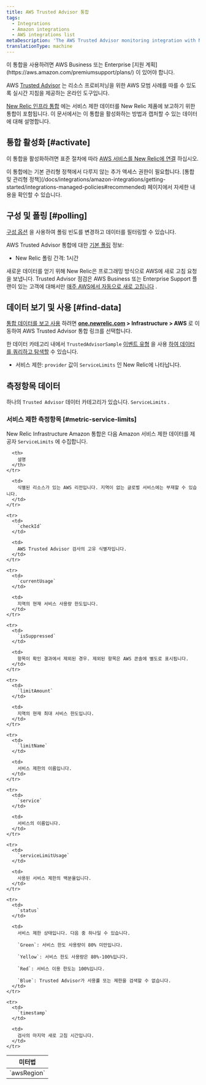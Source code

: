 ```yaml
---
title: AWS Trusted Advisor 통합
tags:
  - Integrations
  - Amazon integrations
  - AWS integrations list
metaDescription: 'The AWS Trusted Advisor monitoring integration with New Relic: what data it reports, and how to enable it.'
translationType: machine
---
```


<Callout variant="tip">
  이 통합을 사용하려면 AWS Business 또는 Enterprise [지원 계획](https://aws.amazon.com/premiumsupport/plans/) 이 있어야 합니다.
</Callout>

AWS [Trusted Advisor](https://aws.amazon.com/premiumsupport/technology/trusted-advisor/) 는 리소스 프로비저닝을 위한 AWS 모범 사례를 따를 수 있도록 실시간 지침을 제공하는 온라인 도구입니다.

[New Relic 인프라 통합](/docs/infrastructure/integrations-getting-started/getting-started/introduction-infrastructure-integrations) 에는 서비스 제한 데이터를 New Relic 제품에 보고하기 위한 통합이 포함됩니다. 이 문서에서는 이 통합을 활성화하는 방법과 캡처할 수 있는 데이터에 대해 설명합니다.

## 통합 활성화 [#activate]

이 통합을 활성화하려면 표준 절차에 따라 [AWS 서비스를 New Relic에 연결](/docs/infrastructure/infrastructure-integrations/getting-started/connect-aws-integrations-infrastructure) 하십시오.

<Callout variant="important">
  이 통합에는 기본 관리형 정책에서 다루지 않는 추가 액세스 권한이 필요합니다. [통합 및 관리형 정책](/docs/integrations/amazon-integrations/getting-started/integrations-managed-policies#recommended) 페이지에서 자세한 내용을 확인할 수 있습니다.
</Callout>

## 구성 및 폴링 [#polling]

[구성 옵션](/docs/integrations/new-relic-integrations/getting-started/configure-polling-frequency-data-collection-cloud-integrations) 을 사용하여 폴링 빈도를 변경하고 데이터를 필터링할 수 있습니다.

AWS Trusted Advisor 통합에 대한 [기본 폴링](/docs/infrastructure/amazon-integrations/aws-integrations-list/aws-polling-intervals-infrastructure-integrations) 정보:

* New Relic 폴링 간격: 1시간

새로운 데이터를 얻기 위해 New Relic은 프로그래밍 방식으로 AWS에 새로 고침 요청을 보냅니다. Trusted Advisor 점검은 AWS Business 또는 Enterprise Support 플랜이 있는 고객에 대해서만 [매주 AWS에서 자동으로 새로 고칩니다](https://aws.amazon.com/premiumsupport/faqs/#TArefresh) .

## 데이터 보기 및 사용 [#find-data]

[통합 데이터를 보고 사용](/docs/infrastructure/integrations/find-use-infrastructure-integration-data) 하려면 **[one.newrelic.com](https://one.newrelic.com) > Infrastructure > AWS** 로 이동하여 AWS Trusted Advisor 통합 링크를 선택합니다.

한 데이터 카테고리 내에서 `TrustedAdvisorSample` [이벤트 유형](/docs/data-apis/understand-data/new-relic-data-types/#event-data) 을 사용 [하여 데이터를 쿼리하고 탐색할](/docs/using-new-relic/data/understand-data/query-new-relic-data) 수 있습니다.

* 서비스 제한: `provider` 값이 `ServiceLimits` 인 New Relic에 나타납니다.

## 측정항목 데이터

하나의 `Trusted Advisor` 데이터 카테고리가 있습니다. `ServiceLimits` .

### 서비스 제한 측정항목 [#metric-service-limits]

New Relic Infrastructure Amazon 통합은 다음 Amazon 서비스 제한 데이터를 제공자 `ServiceLimits` 에 수집합니다.

<table>
  <thead>
    <tr>
      <th style={{ width: "275px" }}>
        미터법
      </th>

      <th>
        설명
      </th>
    </tr>
  </thead>

  <tbody>
    <tr>
      <td>
        `awsRegion`
      </td>

      <td>
        식별된 리소스가 있는 AWS 리전입니다. 지역이 없는 글로벌 서비스에는 부재할 수 있습니다.
      </td>
    </tr>

    <tr>
      <td>
        `checkId`
      </td>

      <td>
        AWS Trusted Advisor 검사의 고유 식별자입니다.
      </td>
    </tr>

    <tr>
      <td>
        `currentUsage`
      </td>

      <td>
        지역의 현재 서비스 사용량 한도입니다.
      </td>
    </tr>

    <tr>
      <td>
        `isSuppressed`
      </td>

      <td>
        항목이 확인 결과에서 제외된 경우. 제외된 항목은 AWS 콘솔에 별도로 표시됩니다.
      </td>
    </tr>

    <tr>
      <td>
        `limitAmount`
      </td>

      <td>
        지역의 현재 최대 서비스 한도입니다.
      </td>
    </tr>

    <tr>
      <td>
        `limitName`
      </td>

      <td>
        서비스 제한의 이름입니다.
      </td>
    </tr>

    <tr>
      <td>
        `service`
      </td>

      <td>
        서비스의 이름입니다.
      </td>
    </tr>

    <tr>
      <td>
        `serviceLimitUsage`
      </td>

      <td>
        사용된 서비스 제한의 백분율입니다.
      </td>
    </tr>

    <tr>
      <td>
        `status`
      </td>

      <td>
        서비스 제한 상태입니다. 다음 중 하나일 수 있습니다.

        `Green`: 서비스 한도 사용량이 80% 미만입니다.

        `Yellow`: 서비스 한도 사용량은 80%-100%입니다.

        `Red`: 서비스 이용 한도는 100%입니다.

        `Blue`: Trusted Advisor가 사용률 또는 제한을 검색할 수 없습니다.
      </td>
    </tr>

    <tr>
      <td>
        `timestamp`
      </td>

      <td>
        검사의 마지막 새로 고침 시간입니다.
      </td>
    </tr>
  </tbody>
</table>